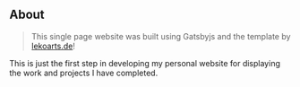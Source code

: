 ## About

> This single page website was built using Gatsbyjs and the template by [lekoarts.de](https://www.lekoarts.de?utm_source=cara&utm_medium=Starter)!


This is just the first step in developing my personal website for displaying the work and projects I have completed.
